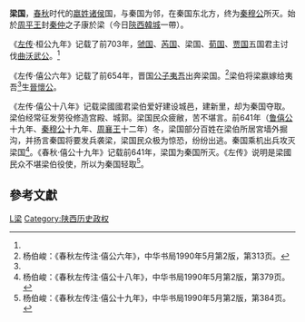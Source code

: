 {{周代诸侯国
|国名=梁
|国君姓氏=嬴<br />根据《左传·僖公十七年》<ref name="#1">杨伯峻：《春秋左传注·僖公十七年》，中华书局1990年5月第2版，第372页。</ref>
|爵位=伯<br />根据《左传·桓公九年》<ref name="nine">《左传》〈桓公九年〉：“秋，虢仲、芮伯、梁伯、荀侯、贾伯伐曲沃。”</ref>
|国都=[[陕西省|陕西省]][[韩城市|韩城市]]南
|分封者=周平王
|始祖=[[少子康|少子康]]
|建国年=公元前768年
|灭亡年=公元前641年
|亡国之君=
|灭亡原因=为[[秦穆公|秦穆公]]所灭
|史书记载=《[[春秋左氏传|春秋左氏传]]》始见于[[鲁桓公|桓公]]九年
}}

'''梁国'''，[[春秋时期|春秋]]时代的[[嬴姓|嬴姓]][[诸侯|诸侯]]国，与秦国为邻，在秦国东北方，终为[[秦穆公|秦穆公]]所灭。始於[[周平王|周平王]]封[[秦仲|秦仲]]之子康於梁（今日[[陝西|陝西]][[韓城|韓城]]一帶）。

《[[左传|左传]]·桓公九年》记载了前703年，[[虢国|虢国]]、[[芮国|芮国]]、梁国、[[荀国|荀国]]、[[贾国|贾国]]五国君主讨伐[[曲沃武公|曲沃武公]]。<ref name="nine" />

《左传·僖公六年》记载了前654年，晋国[[晋惠公|公子夷吾]]出奔梁国。<ref>杨伯峻：《春秋左传注·僖公六年》，中华书局1990年5月第2版，第313页。</ref>梁伯将梁嬴嫁给夷吾<ref name="#1"/>生[[晉懷公|晉懷公]]。

《左传·僖公十八年》记载梁國國君梁伯爱好建设城邑，建新里，却为秦国夺取。梁伯经常征发劳役修造宫殿、城郭。梁国民众疲敝，苦不堪言。前641年（[[鲁僖公|鲁僖公]]十九年、[[秦穆公|秦穆公]]十九年、[[周襄王|周襄王]]十二年）冬，梁国部分百姓在梁伯所居宮墙外掘沟，并扬言秦国将要发兵袭梁，梁国民众极为惊恐，纷纷出逃。秦国乘机出兵攻灭梁国<ref>杨伯峻：《春秋左传注·僖公十八年》，中华书局1990年5月第2版，第379页。</ref>。《春秋·僖公十九年》记载前641年，梁国为秦国所灭。《左传》说明是梁國民众不堪梁伯役使，所以为秦国轻取<ref>杨伯峻：《春秋左传注·僖公十九年》，中华书局1990年5月第2版，第384页。</ref>。

== 參考文獻 ==
<div class="references-small">
<references />
</div>

[[Category:春秋時期的國家|L梁]]
[[Category:陕西历史政权|Category:陕西历史政权]]